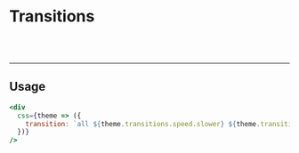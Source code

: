 
<Meta title="Theme/Transitions" />

# Transitions

<br />

<ThemeProvider>
    <TransitionsShowcase />
</ThemeProvider>

<br />

----
## Usage

```jsx
<div
  css={theme => ({
    transition: `all ${theme.transitions.speed.slower} ${theme.transitions.curve.fastOutLinearIn}`,
  })}
/>
```
